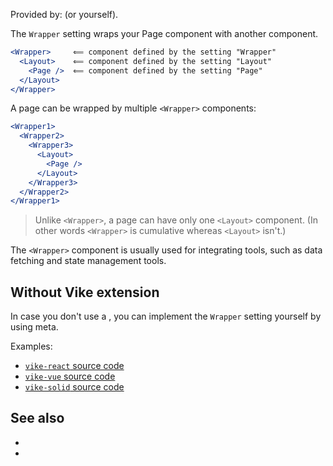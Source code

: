 
Provided by: <UiFrameworkVikeExtension /> (or <Link href="#without-vike-extension">yourself</Link>).

The `Wrapper` setting wraps your <Link href="/Page">Page component</Link> with another component.

```jsx
<Wrapper>     ⟸ component defined by the setting "Wrapper"
  <Layout>    ⟸ component defined by the setting "Layout"
    <Page />  ⟸ component defined by the setting "Page"
  </Layout>
</Wrapper>
```

A page can be wrapped by multiple `<Wrapper>` components:

```jsx
<Wrapper1>
  <Wrapper2>
    <Wrapper3>
      <Layout>
        <Page />
      </Layout>
    </Wrapper3>
  </Wrapper2>
</Wrapper1>
```

> Unlike `<Wrapper>`, a page can have only one <Link href="/Layout">`<Layout>`</Link> component. (In other words `<Wrapper>` is cumulative whereas `<Layout>` isn't.)

The `<Wrapper>` component is usually used for integrating tools, such as data fetching and state management tools.


## Without Vike extension

In case you don't use a <UiFrameworkVikeExtension />, you can implement the `Wrapper` setting yourself by using <Link href="/meta">meta</Link>.

Examples:

 - [`vike-react` source code](https://github.com/vikejs/vike-react/blob/main/packages/vike-react)
 - [`vike-vue` source code](https://github.com/vikejs/vike-vue/blob/main/packages/vike-vue)
 - [`vike-solid` source code](https://github.com/vikejs/vike-solid/blob/main/vike-solid)


## See also

- <Link href="/Layout" />
- <Link href="/Page" />
